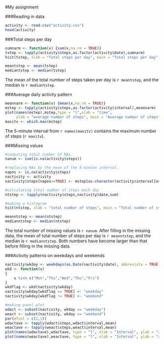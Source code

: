 #My assignment



###Reading in data
```r
activity <- read.csv("activity.csv")
head(activity)
```

###Total steps per day
```r
sumnarm <- function(x) {sum(x,na.rm = TRUE)}
tstep <- tapply(activity$steps,as.factor(activity$date),sumnarm)
hist(tstep, xlab = "Total steps per day", main = "Total steps per day")

meantstep <- mean(tstep)
mediantstep <- median(tstep)
```
The mean of the total number of steps taken per day is `r meantstep`, and the median is `r mediantstep`.  

###Average daily activity pattern
```r
meannarm <- function(x) {mean(x,na.rm = TRUE)}
mstep <- tapply(activity$steps,as.factor(activity$interval),meannarm)
plot(names(mstep),mstep,type = "l",xlab = "time", 
     ylab = "average number of steps", main = "Average number of steps")
maxitv <- which.max(mstep)
```
The 5-minute interval from `r names(maxitv)` contains the maximum number of steps (`r maxitv`).

###Missing values
```r
#computing total number of NAs.
nanum <- sum(is.na(activity$steps))

#replacing NAs by the mean of the 5-minute interval.
napos <- is.na(activity$steps)
nactivity <- activity
nactivity$steps[napos==TRUE] <- mstep[as.character(activity$interval[napos==TRUE])]

#calculating total number of steps each day
ntstep <- tapply(nactivity$steps,nactivity$date,sum)

#making a histogram
hist(ntstep, xlab = "total number of steps", main = "Total number of steps")

meanntstep <- mean(ntstep)
medianntstep <- median(ntstep)
```
The total number of missing values is `r nanum`. After filling in the missing data, the mean of total number of steps per day is `r meanntstep`, and the median is `r medianntstep`. Both numbers have become larger than that before filling in the missing data.

###Activity patterns on weekdays and weekends
```r
nactivity$wkday <- weekdays(as.Date(nactivity$date), abbreviate = TRUE)
wkd <- function(x) 
{
    x %in% c("Mon","Thu","Wed","Thu","Fri")
}
wkdflag <- wkd(nactivity$wkday)
nactivity$wkday[wkdflag == TRUE] <- "weekday"
nactivity$wkday[wkdflag != TRUE] <- "weekend"

#making panel plot
wdact <- subset(nactivity, wkday == "weekday")
weact <- subset(nactivity, wkday == "weekend")
par(mfcol = c(2,1))
wdactave <- tapply(wdact$steps,wdact$interval,mean)
weactave <- tapply(weact$steps,weact$interval,mean)
plot(names(wdactave),wdactave, type = "l", xlab = "Interval", ylab = "average number of steps", main = "weekday")
plot(names(weactave),weactave, type = "l", xlab = "Interval", ylab = "average number of steps", main = "weekend")
```